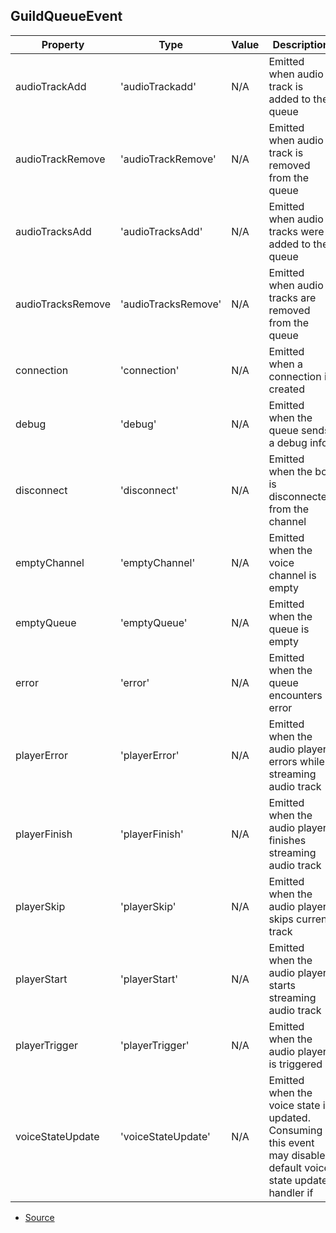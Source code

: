## GuildQueueEvent


| Property | Type | Value | Description |
| ----------- | ----------- | ----------- | ----------- |
| audioTrackAdd | 'audioTrackadd' | N/A | Emitted when audio track is added to the queue |
| audioTrackRemove | 'audioTrackRemove' | N/A | Emitted when audio track is removed from the queue |
| audioTracksAdd | 'audioTracksAdd' | N/A | Emitted when audio tracks were added to the queue |
| audioTracksRemove | 'audioTracksRemove' | N/A | Emitted when audio tracks are removed from the queue |
| connection | 'connection' | N/A | Emitted when a connection is created |
| debug | 'debug' | N/A | Emitted when the queue sends a debug info |
| disconnect | 'disconnect' | N/A | Emitted when the bot is disconnected from the channel |
| emptyChannel | 'emptyChannel' | N/A | Emitted when the voice channel is empty |
| emptyQueue | 'emptyQueue' | N/A | Emitted when the queue is empty |
| error | 'error' | N/A | Emitted when the queue encounters error |
| playerError | 'playerError' | N/A | Emitted when the audio player errors while streaming audio track |
| playerFinish | 'playerFinish' | N/A | Emitted when the audio player finishes streaming audio track |
| playerSkip | 'playerSkip' | N/A | Emitted when the audio player skips current track |
| playerStart | 'playerStart' | N/A | Emitted when the audio player starts streaming audio track |
| playerTrigger | 'playerTrigger' | N/A | Emitted when the audio player is triggered |
| voiceStateUpdate | 'voiceStateUpdate' | N/A | Emitted when the voice state is updated. Consuming this event may disable default voice state update handler if  |


- [Source](https://github.com/Androz2091/discord-player/blob/6af3b78/packages/discord-player/src/Structures/GuildQueue.ts#L60)